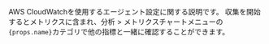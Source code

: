 <p>
  AWS CloudWatchを使用するエージェント設定に関する説明です。 収集を開始するとメトリクスに含まれ、<UI>分析</UI> > <UI>メトリクスチャート</UI>メニューの<code>{props.name}</code>カテゴリで他の指標と一緒に確認することができます。
</p>

